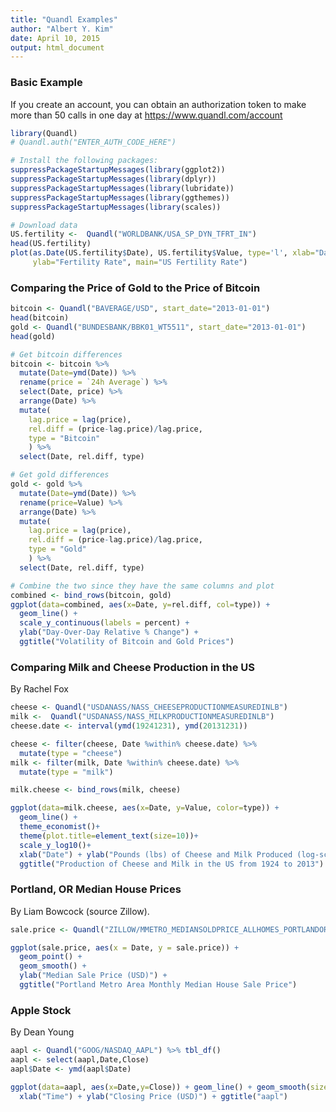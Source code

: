 ```yaml
---
title: "Quandl Examples"
author: "Albert Y. Kim"
date: April 10, 2015
output: html_document
---
```



### Basic Example

If you create an account, you can obtain an authorization token to make more than 50 calls in one day at [https://www.quandl.com/account](https://www.quandl.com/account)

```r
library(Quandl)
# Quandl.auth("ENTER_AUTH_CODE_HERE")
```

```r
# Install the following packages:
suppressPackageStartupMessages(library(ggplot2))
suppressPackageStartupMessages(library(dplyr))
suppressPackageStartupMessages(library(lubridate))
suppressPackageStartupMessages(library(ggthemes))
suppressPackageStartupMessages(library(scales))
```




```r
# Download data
US.fertility <-  Quandl("WORLDBANK/USA_SP_DYN_TFRT_IN")
head(US.fertility)
plot(as.Date(US.fertility$Date), US.fertility$Value, type='l', xlab="Date", 
     ylab="Fertility Rate", main="US Fertility Rate")
```



### Comparing the Price of Gold to the Price of Bitcoin

```r
bitcoin <- Quandl("BAVERAGE/USD", start_date="2013-01-01")
head(bitcoin)
gold <- Quandl("BUNDESBANK/BBK01_WT5511", start_date="2013-01-01")
head(gold)
```

```r
# Get bitcoin differences
bitcoin <- bitcoin %>% 
  mutate(Date=ymd(Date)) %>%
  rename(price = `24h Average`) %>% 
  select(Date, price) %>%
  arrange(Date) %>% 
  mutate(
    lag.price = lag(price),
    rel.diff = (price-lag.price)/lag.price,
    type = "Bitcoin"
    ) %>%
  select(Date, rel.diff, type)

# Get gold differences
gold <- gold %>% 
  mutate(Date=ymd(Date)) %>%
  rename(price=Value) %>% 
  arrange(Date) %>% 
  mutate(
    lag.price = lag(price),
    rel.diff = (price-lag.price)/lag.price,
    type = "Gold"
    ) %>%
  select(Date, rel.diff, type)

# Combine the two since they have the same columns and plot
combined <- bind_rows(bitcoin, gold)
ggplot(data=combined, aes(x=Date, y=rel.diff, col=type)) + 
  geom_line() + 
  scale_y_continuous(labels = percent) + 
  ylab("Day-Over-Day Relative % Change") + 
  ggtitle("Volatility of Bitcoin and Gold Prices")
```





### Comparing Milk and Cheese Production in the US

By Rachel Fox

```r
cheese <- Quandl("USDANASS/NASS_CHEESEPRODUCTIONMEASUREDINLB")
milk <-  Quandl("USDANASS/NASS_MILKPRODUCTIONMEASUREDINLB")
cheese.date <- interval(ymd(19241231), ymd(20131231))

cheese <- filter(cheese, Date %within% cheese.date) %>%
  mutate(type = "cheese")
milk <- filter(milk, Date %within% cheese.date) %>%
  mutate(type = "milk")

milk.cheese <- bind_rows(milk, cheese)

ggplot(data=milk.cheese, aes(x=Date, y=Value, color=type)) +
  geom_line() +
  theme_economist()+
  theme(plot.title=element_text(size=10))+
  scale_y_log10()+
  xlab("Date") + ylab("Pounds (lbs) of Cheese and Milk Produced (log-scale)") +
  ggtitle("Production of Cheese and Milk in the US from 1924 to 2013")
```





### Portland, OR Median House Prices

By Liam Bowcock (source Zillow).

```r
sale.price <- Quandl("ZILLOW/MMETRO_MEDIANSOLDPRICE_ALLHOMES_PORTLANDOR", trim_start="2008-11-12") %>% rename(sale.price = `Value`)

ggplot(sale.price, aes(x = Date, y = sale.price)) +
  geom_point() +
  geom_smooth() +
  ylab("Median Sale Price (USD)") +
  ggtitle("Portland Metro Area Monthly Median House Sale Price")
```





### Apple Stock

By Dean Young

```r
aapl <- Quandl("GOOG/NASDAQ_AAPL") %>% tbl_df()
aapl <- select(aapl,Date,Close)
aapl$Date <- ymd(aapl$Date)

ggplot(data=aapl, aes(x=Date,y=Close)) + geom_line() + geom_smooth(size=1.5, col="red") +
  xlab("Time") + ylab("Closing Price (USD)") + ggtitle("aapl")
```
